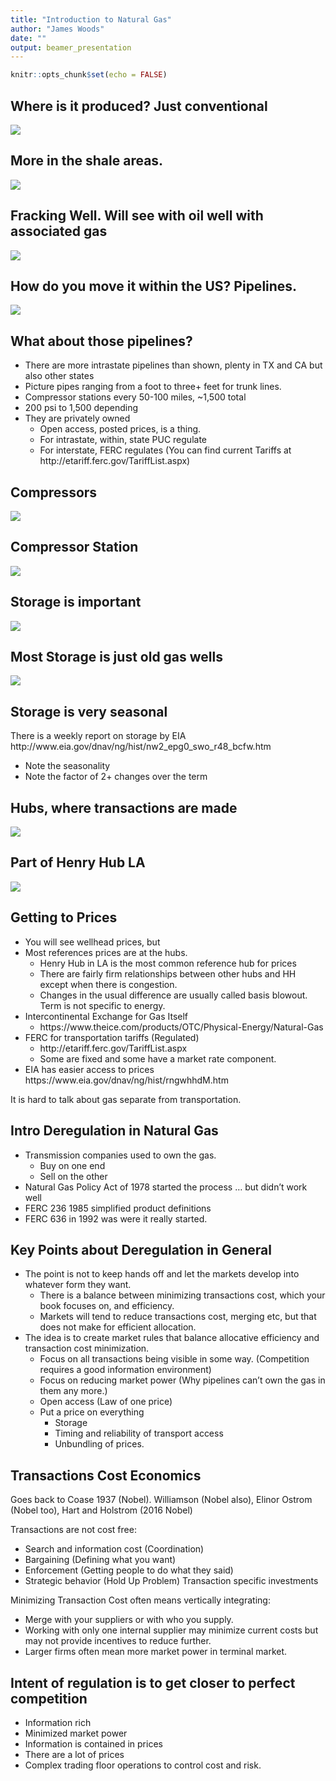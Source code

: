 ```yaml
---
title: "Introduction to Natural Gas"
author: "James Woods"
date: ""
output: beamer_presentation
---
```


```r
knitr::opts_chunk$set(echo = FALSE)
```

## Where is it produced? Just conventional
![](us_gas_production_in_conventional_fields-2009.jpg)


## More in the shale areas.
![](shale_gas_lower48.jpg)

## Fracking Well. Will see with oil well with associated gas

![](47784444-Nat-gas-fracking-the-well.jpg)

## How do you move it within the US? Pipelines.

![](Natural_gas_pipelines_map.png)

## What about those pipelines?
+ There are more intrastate pipelines than shown, plenty in TX and CA but also other states
+ Picture pipes ranging from a foot to three+ feet for trunk lines.
+ Compressor stations every 50-100 miles, ~1,500 total
+ 200 psi to 1,500 depending
+ They are privately owned 
    + Open access, posted prices, is a thing.
    + For intrastate, within, state PUC regulate
    + For interstate, FERC regulates (You can find current Tariffs at http://etariff.ferc.gov/TariffList.aspx)
    
## Compressors

![](Compressor2-620x410.jpg)

## Compressor Station

![](CompressorStation1.jpg)
    
## Storage is important

![](chart3.png)

## Most Storage is just old gas wells

![](typeofngstoragegraphic-218.png)

## Storage is very seasonal

There is a weekly report on storage by EIA http://www.eia.gov/dnav/ng/hist/nw2_epg0_swo_r48_bcfw.htm

+ Note the seasonality
+ Note the factor of 2+ changes over the term


## Hubs, where transactions are made

![](MarketCenterHubsMap.png) 

## Part of Henry Hub LA

![](PartHH.PNG)

## Getting to Prices
+ You will see wellhead prices, but
+ Most references prices are at the hubs.  
    + Henry Hub in LA is the most common reference hub for prices
    + There are fairly firm relationships between other hubs and HH except when there is congestion.
    + Changes in the usual difference are usually called basis blowout. Term is not specific to energy.

+ Intercontinental Exchange for Gas Itself
    + https://www.theice.com/products/OTC/Physical-Energy/Natural-Gas
+ FERC for transportation tariffs (Regulated)
    + http://etariff.ferc.gov/TariffList.aspx
    + Some are fixed and some have a market rate component.
+ EIA has easier access to prices https://www.eia.gov/dnav/ng/hist/rngwhhdM.htm

It is hard to talk about gas separate from transportation.
    
## Intro Deregulation in Natural Gas    

+ Transmission companies used to own the gas. 
    + Buy on one end
    + Sell on the other
+ Natural Gas Policy Act of 1978 started the process ... but didn't work well
+ FERC 236 1985 simplified product definitions
+ FERC 636 in 1992 was were it really started.

## Key Points about Deregulation in General

+ The point is not to keep hands off and let the markets develop into whatever form they want.
    + There is a balance between minimizing transactions cost, which your book focuses on, and efficiency.
    + Markets will tend to reduce transactions cost, merging etc, but that does not make for efficient allocation.
+ The idea is to create market rules that balance allocative efficiency and transaction cost minimization.
    + Focus on all transactions being visible in some way. (Competition requires a good information environment)
    + Focus on reducing market power (Why pipelines can't own the gas in them any more.)
    + Open access (Law of one price)
    + Put a price on everything
        + Storage
        + Timing and reliability of transport access
        + Unbundling of prices.
        
        
        
## Transactions Cost Economics

Goes back to Coase 1937 (Nobel).  Williamson (Nobel also), Elinor Ostrom (Nobel too), Hart and Holstrom (2016 Nobel)

Transactions are not cost free:

  + Search and information cost (Coordination)
  + Bargaining (Defining what you want)
  + Enforcement (Getting people to do what they said)
  + Strategic behavior (Hold Up Problem) Transaction specific investments

Minimizing Transaction Cost often means vertically integrating:

  + Merge with your suppliers or with who you supply.
  + Working with only one internal supplier may minimize current costs but may not provide incentives to reduce further.
  + Larger firms often mean more market power in terminal market.
  
  
## Intent of regulation is to get closer to perfect competition

  + Information rich
  + Minimized market power
  + Information is contained in prices
  + There are a lot of prices
  + Complex trading floor operations to control cost and risk.
